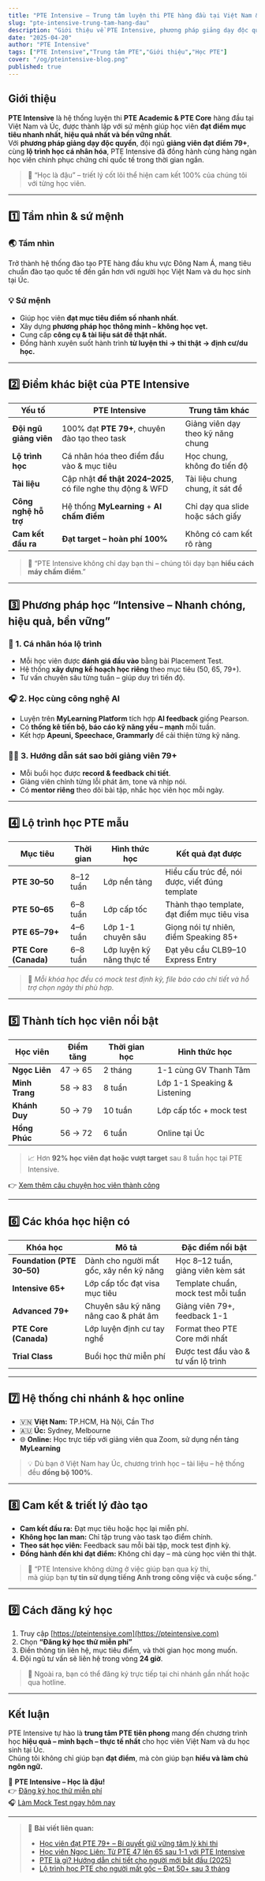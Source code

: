 ```yaml
---
title: "PTE Intensive – Trung tâm luyện thi PTE hàng đầu tại Việt Nam & Úc"
slug: "pte-intensive-trung-tam-hang-dau"
description: "Giới thiệu về PTE Intensive, phương pháp giảng dạy độc quyền, đội ngũ giảng viên chất lượng và cam kết đầu ra vượt trội."
date: "2025-04-20"
author: "PTE Intensive"
tags: ["PTE Intensive","Trung tâm PTE","Giới thiệu","Học PTE"]
cover: "/og/pteintensive-blog.png"
published: true
---
```


## Giới thiệu

**PTE Intensive** là hệ thống luyện thi **PTE Academic & PTE Core** hàng đầu tại Việt Nam và Úc, được thành lập với sứ mệnh giúp học viên **đạt điểm mục tiêu nhanh nhất, hiệu quả nhất và bền vững nhất**.  
Với **phương pháp giảng dạy độc quyền**, đội ngũ **giảng viên đạt điểm 79+**, cùng **lộ trình học cá nhân hóa**, PTE Intensive đã đồng hành cùng hàng ngàn học viên chinh phục chứng chỉ quốc tế trong thời gian ngắn.

> 🎯 “Học là đậu” – triết lý cốt lõi thể hiện cam kết 100% của chúng tôi với từng học viên.

---

## 1️⃣ Tầm nhìn & sứ mệnh

### 🌏 **Tầm nhìn**
Trở thành hệ thống đào tạo PTE hàng đầu khu vực Đông Nam Á, mang tiêu chuẩn đào tạo quốc tế đến gần hơn với người học Việt Nam và du học sinh tại Úc.

### 💡 **Sứ mệnh**
- Giúp học viên **đạt mục tiêu điểm số nhanh nhất**.  
- Xây dựng **phương pháp học thông minh – không học vẹt.**  
- Cung cấp **công cụ & tài liệu sát đề thật nhất.**  
- Đồng hành xuyên suốt hành trình **từ luyện thi → thi thật → định cư/du học.**

---

## 2️⃣ Điểm khác biệt của PTE Intensive

| Yếu tố | PTE Intensive | Trung tâm khác |
|---------|----------------|----------------|
| **Đội ngũ giảng viên** | 100% đạt **PTE 79+**, chuyên đào tạo theo task | Giảng viên dạy theo kỹ năng chung |
| **Lộ trình học** | Cá nhân hóa theo điểm đầu vào & mục tiêu | Học chung, không đo tiến độ |
| **Tài liệu** | Cập nhật **đề thật 2024–2025**, có file nghe thụ động & WFD | Tài liệu chung chung, ít sát đề |
| **Công nghệ hỗ trợ** | Hệ thống **MyLearning** + **AI chấm điểm** | Chỉ dạy qua slide hoặc sách giấy |
| **Cam kết đầu ra** | **Đạt target – hoàn phí 100%** | Không có cam kết rõ ràng |

> 💬 “PTE Intensive không chỉ dạy bạn thi – chúng tôi dạy bạn **hiểu cách máy chấm điểm**.”

---

## 3️⃣ Phương pháp học “Intensive – Nhanh chóng, hiệu quả, bền vững”

### 🧩 1. Cá nhân hóa lộ trình
- Mỗi học viên được **đánh giá đầu vào** bằng bài Placement Test.  
- Hệ thống **xây dựng kế hoạch học riêng** theo mục tiêu (50, 65, 79+).  
- Tư vấn chuyên sâu từng tuần – giúp duy trì tiến độ.

### 🎧 2. Học cùng công nghệ AI
- Luyện trên **MyLearning Platform** tích hợp **AI feedback** giống Pearson.  
- Có **thống kê tiến bộ, báo cáo kỹ năng yếu – mạnh** mỗi tuần.  
- Kết hợp **Apeuni, Speechace, Grammarly** để cải thiện từng kỹ năng.

### 👩‍🏫 3. Hướng dẫn sát sao bởi giảng viên 79+
- Mỗi buổi học được **record & feedback chi tiết**.  
- Giảng viên chỉnh từng lỗi phát âm, tone và nhịp nói.  
- Có **mentor riêng** theo dõi bài tập, nhắc học viên học mỗi ngày.

---

## 4️⃣ Lộ trình học PTE mẫu

| Mục tiêu | Thời gian | Hình thức học | Kết quả đạt được |
|-----------|------------|----------------|------------------|
| **PTE 30–50** | 8–12 tuần | Lớp nền tảng | Hiểu cấu trúc đề, nói được, viết đúng template |
| **PTE 50–65** | 6–8 tuần | Lớp cấp tốc | Thành thạo template, đạt điểm mục tiêu visa |
| **PTE 65–79+** | 4–6 tuần | Lớp 1-1 chuyên sâu | Giọng nói tự nhiên, điểm Speaking 85+ |
| **PTE Core (Canada)** | 6–8 tuần | Lớp luyện kỹ năng thực tế | Đạt yêu cầu CLB9–10 Express Entry |

> 🧠 *Mỗi khóa học đều có mock test định kỳ, file báo cáo chi tiết và hỗ trợ chọn ngày thi phù hợp.*

---

## 5️⃣ Thành tích học viên nổi bật

| Học viên | Điểm tăng | Thời gian học | Hình thức học |
|-----------|------------|----------------|----------------|
| **Ngọc Liên** | 47 → 65 | 2 tháng | 1-1 cùng GV Thanh Tâm |
| **Minh Trang** | 58 → 83 | 8 tuần | Lớp 1-1 Speaking & Listening |
| **Khánh Duy** | 50 → 79 | 10 tuần | Lớp cấp tốc + mock test |
| **Hồng Phúc** | 56 → 72 | 6 tuần | Online tại Úc |

> 📈 Hơn **92% học viên đạt hoặc vượt target** sau 8 tuần học tại PTE Intensive.

👉 [Xem thêm câu chuyện học viên thành công](/blog/hoc-vien-79plus)

---

## 6️⃣ Các khóa học hiện có

| Khóa học | Mô tả | Đặc điểm nổi bật |
|-----------|--------|------------------|
| **Foundation (PTE 30–50)** | Dành cho người mất gốc, xây nền kỹ năng | Học 8–12 tuần, giảng viên kèm sát |
| **Intensive 65+** | Lớp cấp tốc đạt visa mục tiêu | Template chuẩn, mock test mỗi tuần |
| **Advanced 79+** | Chuyên sâu kỹ năng nâng cao & phát âm | Giảng viên 79+, feedback 1-1 |
| **PTE Core (Canada)** | Lớp luyện định cư tay nghề | Format theo PTE Core mới nhất |
| **Trial Class** | Buổi học thử miễn phí | Được test đầu vào & tư vấn lộ trình |

---

## 7️⃣ Hệ thống chi nhánh & học online

- 🇻🇳 **Việt Nam:** TP.HCM, Hà Nội, Cần Thơ  
- 🇦🇺 **Úc:** Sydney, Melbourne  
- 🌐 **Online:** Học trực tiếp với giảng viên qua Zoom, sử dụng nền tảng **MyLearning**  

> 💡 Dù bạn ở Việt Nam hay Úc, chương trình học – tài liệu – hệ thống đều **đồng bộ 100%**.

---

## 8️⃣ Cam kết & triết lý đào tạo

- **Cam kết đầu ra:** Đạt mục tiêu hoặc học lại miễn phí.  
- **Không học lan man:** Chỉ tập trung vào task tạo điểm chính.  
- **Theo sát học viên:** Feedback sau mỗi bài tập, mock test định kỳ.  
- **Đồng hành đến khi đạt điểm:** Không chỉ dạy – mà cùng học viên thi thật.

> 💬 “PTE Intensive không dừng ở việc giúp bạn qua kỳ thi,  
> mà giúp bạn **tự tin sử dụng tiếng Anh trong công việc và cuộc sống.**”

---

## 9️⃣ Cách đăng ký học

1. Truy cập [https://pteintensive.com](https://pteintensive.com)  
2. Chọn **“Đăng ký học thử miễn phí”**  
3. Điền thông tin liên hệ, mục tiêu điểm, và thời gian học mong muốn.  
4. Đội ngũ tư vấn sẽ liên hệ trong vòng **24 giờ**.

> 📅 Ngoài ra, bạn có thể đăng ký trực tiếp tại chi nhánh gần nhất hoặc qua hotline.

---

## Kết luận

PTE Intensive tự hào là **trung tâm PTE tiên phong** mang đến chương trình học **hiệu quả – minh bạch – thực tế nhất** cho học viên Việt Nam và du học sinh tại Úc.  
Chúng tôi không chỉ giúp bạn **đạt điểm**, mà còn giúp bạn **hiểu và làm chủ ngôn ngữ.**

🎯 **PTE Intensive – Học là đậu!**  
👉 [Đăng ký học thử miễn phí](https://pteintensive.com/trialclass)  
🎧 [Làm Mock Test ngay hôm nay](https://pteintensive.com/mocktest)

---

> 🔗 **Bài viết liên quan:**
> - [Học viên đạt PTE 79+ – Bí quyết giữ vững tâm lý khi thi](/blog/hoc-vien-79plus)
> - [Học viên Ngọc Liên: Từ PTE 47 lên 65 sau 1-1 với PTE Intensive](/blog/hoc-vien-ngoc-lien)
> - [PTE là gì? Hướng dẫn chi tiết cho người mới bắt đầu (2025)](/blog/pte-la-gi-2025)
> - [Lộ trình học PTE cho người mất gốc – Đạt 50+ sau 3 tháng](/blog/lo-trinh-hoc-pte-mat-goc-50plus)
